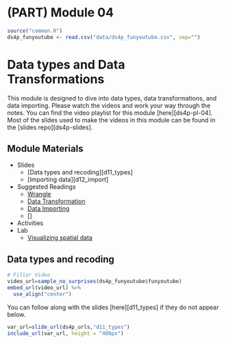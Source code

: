 # (PART) Module 04 {-}


```r
source("common.R")
ds4p_funyoutube <- read.csv("data/ds4p_funyoutube.csv", sep="")

```

# Data types and Data Transformations

This module is designed to dive into data types, data transformations, and data importing. Please watch the videos and work your way through the notes. You can find the video playlist for this module [here][ds4p-pl-04]. Most of the slides used to make the videos in this module can be found in the [slides repo][ds4p-slides].


## Module Materials

* Slides
  * [Data types and recoding][d11_types]
  * [Importing data][d12_import]
* Suggested Readings
  * [Wrangle](https://r4ds.had.co.nz/wrangle-intro.html)
  * [Data Transformation](https://r4ds.had.co.nz/transform.html)
  * [Data Importing](https://r4ds.had.co.nz/data-import.html)
  * []
* Activities
<!-- 
  * [Star Wars!](https://github.com/DataScience4Psych/ae-03-starwars-dataviz)
-->  
* Lab
	* [Visualizing spatial data](#lab04)



## Data types and recoding

```r
# Filler Video
video_url=sample_no_surprises(ds4p_funyoutube$funyoutube)
embed_url(video_url) %>%
  use_align("center")
```

You can follow along with the slides [here][d11_types] if they do not appear below.

```r
var_url=slide_url(ds4p_urls,"d11_types")
include_url(var_url, height = "400px")
```


